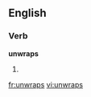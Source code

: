 ==English==

===Verb===
'''unwraps'''

# {{third-person singular of|unwrap}}

[[fr:unwraps]]
[[vi:unwraps]]